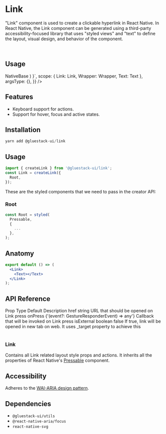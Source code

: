 
<Meta title="components/Link" />



# Link

"Link" component is used to create a clickable hyperlink in React Native. In React Native, the Link component can be generated using a third-party accessibility-focused library that uses "styled views" and "text" to define the layout, visual design, and behavior of the component.

<br />

## Usage

<AppProvider>
  <CodePreview
    showComponentRenderer={true}
    showArgsController={false}
    metaData={{
      code: ` 
      function App () {
        return (
           <Wrapper>
            <Link href="https://nativebase.io/">
              <Text style={{color:"white"}}>NativeBase</Text>
            </Link>
          </Wrapper>
       )
    }`,
      scope: { Link: Link, Wrapper: Wrapper, Text: Text },
      argsType: {},
    }}
  />
</AppProvider>

<br />

## Features

- Keyboard support for actions.
- Support for hover, focus and active states.

## Installation

```jsx
yarn add @gluestack-ui/link
```

## Usage

```jsx
import { createLink } from '@gluestack-ui/link';
const Link = createLink({
  Root,
});
```

These are the styled components that we need to pass in the creator API:

### Root

```jsx
const Root = styled(
  Pressable,
  {
    ...
  },
);
```

## Anatomy

```jsx
export default () => (
  <Link>
    <Text></Text>
  </Link>
);
```

## API Reference

<AppProvider>
  <Table>
    <Table.THead sx={{ _dark: { bg: '$gray800' }, _light: { bg: '$gray100' } }}>
      <Table.TR>
        <Table.TH>
          <Text>Prop</Text>
        </Table.TH>
        <Table.TH>
          <Text>Type</Text>
        </Table.TH>
        <Table.TH>
          <Text>Default</Text>
        </Table.TH>
        <Table.TH>
          <Text>Description</Text>
        </Table.TH>
      </Table.TR>
    </Table.THead>
    <Table.TBody>
      <Table.TR>
        <Table.TD>
          <Text>href</Text>
        </Table.TD>
        <Table.TD>
          <Text>string</Text>
        </Table.TD>
        <Table.TD>
          <Text></Text>
        </Table.TD>
        <Table.TD>
          <Text>URL that should be opened on Link press</Text>
        </Table.TD>
      </Table.TR>
      <Table.TR>
        <Table.TD>
          <Text>onPress</Text>
        </Table.TD>
        <Table.TD>
          <Text>{'(event?: GestureResponderEvent) => any'}</Text>
        </Table.TD>
        <Table.TD>
          <Text></Text>
        </Table.TD>
        <Table.TD>
          <Text>Callback that will be invoked on Link press</Text>
        </Table.TD>
      </Table.TR>
      <Table.TR>
        <Table.TD>
          <Text>isExternal</Text>
        </Table.TD>
        <Table.TD>
          <Text>boolean</Text>
        </Table.TD>
        <Table.TD>
          <Text>false</Text>
        </Table.TD>
        <Table.TD>
          <Text>
            If true, link will be opened in new tab on web. It uses _target
            property to achieve this
          </Text>
        </Table.TD>
      </Table.TR>
    </Table.TBody>
  </Table>
</AppProvider>

### Link

Contains all Link related layout style props and actions.
It inherits all the properties of React Native's [Pressable](https://reactnative.dev/docs/pressable#props) component.

## Accessibility

Adheres to the [WAI-ARIA design pattern]('https://www.w3.org/WAI/ARIA/apg/#link').

## Dependencies

- `@gluestack-ui/utils`
- `@react-native-aria/focus`
- `react-native-svg`
